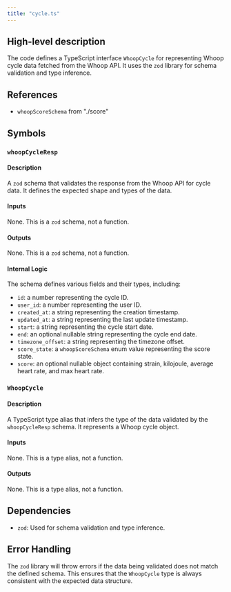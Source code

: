 ```yaml
---
title: "cycle.ts"
---
```


## High-level description
The code defines a TypeScript interface `WhoopCycle` for representing Whoop cycle data fetched from the Whoop API. It uses the `zod` library for schema validation and type inference.

## References
- `whoopScoreSchema` from "./score"

## Symbols
### `whoopCycleResp`
#### Description
A `zod` schema that validates the response from the Whoop API for cycle data. It defines the expected shape and types of the data.

#### Inputs
None. This is a `zod` schema, not a function.

#### Outputs
None. This is a `zod` schema, not a function.

#### Internal Logic
The schema defines various fields and their types, including:
- `id`: a number representing the cycle ID.
- `user_id`: a number representing the user ID.
- `created_at`: a string representing the creation timestamp.
- `updated_at`: a string representing the last update timestamp.
- `start`: a string representing the cycle start date.
- `end`: an optional nullable string representing the cycle end date.
- `timezone_offset`: a string representing the timezone offset.
- `score_state`: a `whoopScoreSchema` enum value representing the score state.
- `score`: an optional nullable object containing strain, kilojoule, average heart rate, and max heart rate.

### `WhoopCycle`
#### Description
A TypeScript type alias that infers the type of the data validated by the `whoopCycleResp` schema. It represents a Whoop cycle object.

#### Inputs
None. This is a type alias, not a function.

#### Outputs
None. This is a type alias, not a function.

## Dependencies
- `zod`: Used for schema validation and type inference.

## Error Handling
The `zod` library will throw errors if the data being validated does not match the defined schema. This ensures that the `WhoopCycle` type is always consistent with the expected data structure. 
